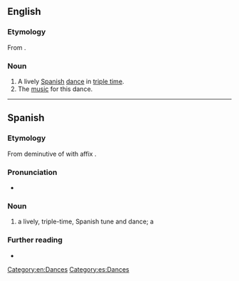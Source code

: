 ==English==

===Etymology===
From {{bor|en|es|seguidilla}}.

===Noun===
{{en-noun}}

# A lively [[Spanish]] [[dance]] in [[triple time]].
# The [[music]] for this dance.

[[Category:en:Dances]]

----

==Spanish==
===Etymology===
From deminutive of {{l|es|seguida|gloss=sequence}} with affix {{l|es|-illa}}.

===Pronunciation===
* {{es-IPA}}

===Noun===
{{es-noun|f}}

# a lively, triple-time, Spanish tune and dance; a {{l|en|seguidilla}}

===Further reading===
* {{R:DRAE 2001}}

[[Category:es:Dances]]